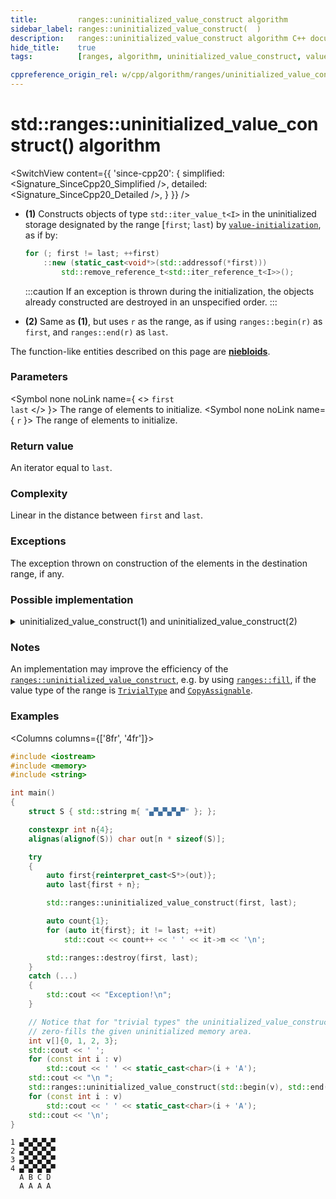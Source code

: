 ```yaml
---
title:         ranges::uninitialized_value_construct algorithm
sidebar_label: ranges::uninitialized_value_construct(  )
description:   ranges::uninitialized_value_construct algorithm C++ documentation
hide_title:    true
tags:          [ranges, algorithm, uninitialized_value_construct, value_construct, uninitialized, clone]

cppreference_origin_rel: w/cpp/algorithm/ranges/uninitialized_value_construct
---
```



<!----------------- Codes ---------------------->


# std::ranges::uninitialized_value_construct() algorithm

<SwitchView content={{
	'since-cpp20': {
		simplified:	<Signature_SinceCpp20_Simplified />,
		detailed:	<Signature_SinceCpp20_Detailed />,
	}
}} />

- **(1)** Constructs objects of type `std::iter_value_t<I>` in the uninitialized storage designated by the range [`first`; `last`)
  by [`value-initialization`](#), as if by:
  ```cpp
  for (; first != last; ++first)
      ::new (static_cast<void*>(std::addressof(*first)))
          std::remove_reference_t<std::iter_reference_t<I>>();
  ```
  :::caution
  If an exception is thrown during the initialization, the objects already constructed are destroyed in an unspecified order.
  :::

- **(2)** Same as **(1)**, but uses `r` as the range, as if using `ranges::begin(r)` as `first`, and `ranges::end(r)` as `last`.

The function-like entities described on this page are [**niebloids**](#).

### Parameters

<SymbolTable>

  <Symbol none noLink name={ <> <code>first</code> <br/> <code>last</code> </> }>
    The range of elements to initialize.
  </Symbol>
  <Symbol none noLink name={ <code>r</code> }>
    The range of elements to initialize.
  </Symbol>

</SymbolTable>

### Return value

An iterator equal to `last`.

### Complexity

Linear in the distance between `first` and `last`.

### Exceptions

The exception thrown on construction of the elements in the destination range, if any.

### Possible implementation

<details>
<summary>uninitialized_value_construct(1) and uninitialized_value_construct(2)</summary>

```cpp
truct uninitialized_value_construct_fn
{
    template<no-throw-forward-iterator I, no-throw-sentinel-for<I> S>
    requires std::default_initializable<std::iter_value_t<I>>
    I operator()(I first, S last) const
    {
        using T = std::remove_reference_t<std::iter_reference_t<I>>;
        if constexpr (std::is_trivial_v<T> && std::is_copy_assignable_v<T>)
            return ranges::fill(first, last, T());
        I rollback{first};
        try
        {
            for (; !(first == last); ++first)
                ::new (const_cast<void*>(static_cast<const volatile void*>
                    (std::addressof(*first)))) T();
            return first;
        }
        catch (...) // rollback: destroy constructed elements
        {
            for (; rollback != first; ++rollback)
                ranges::destroy_at(std::addressof(*rollback));
            throw;
        }
    }

    template<no-throw-forward-range R>
    requires std::default_initializable<ranges::range_value_t<R>>
    ranges::borrowed_iterator_t<R>
    operator()(R&& r) const
    {
        return (*this)(ranges::begin(r), ranges::end(r));
    }
};

inline constexpr uninitialized_value_construct_fn uninitialized_value_construct{};
```

</details>

### Notes

An implementation may improve the efficiency of the [`ranges::uninitialized_value_construct`](#), e.g. by using
[`ranges::fill`](/docs/std/algo/ranges/fill), if the value type of the range is [`TrivialType`](/docs/named_req/TrivialType) and [`CopyAssignable`](/docs/named_req/CopyAssignable).

### Examples

<Columns columns={['8fr', '4fr']}>
<div>

```cpp title='Main.cpp' showLineNumbers
#include <iostream>
#include <memory>
#include <string>

int main()
{
    struct S { std::string m{ "▄▀▄▀▄▀▄▀" }; };

    constexpr int n{4};
    alignas(alignof(S)) char out[n * sizeof(S)];

    try
    {
        auto first{reinterpret_cast<S*>(out)};
        auto last{first + n};

        std::ranges::uninitialized_value_construct(first, last);

        auto count{1};
        for (auto it{first}; it != last; ++it)
            std::cout << count++ << ' ' << it->m << '\n';

        std::ranges::destroy(first, last);
    }
    catch (...)
    {
        std::cout << "Exception!\n";
    }

    // Notice that for "trivial types" the uninitialized_value_construct
    // zero-fills the given uninitialized memory area.
    int v[]{0, 1, 2, 3};
    std::cout << ' ';
    for (const int i : v)
        std::cout << ' ' << static_cast<char>(i + 'A');
    std::cout << "\n ";
    std::ranges::uninitialized_value_construct(std::begin(v), std::end(v));
    for (const int i : v)
        std::cout << ' ' << static_cast<char>(i + 'A');
    std::cout << '\n';
}
```

</div>
<div>

```plaintext title="Output"
1 ▄▀▄▀▄▀▄▀
2 ▄▀▄▀▄▀▄▀
3 ▄▀▄▀▄▀▄▀
4 ▄▀▄▀▄▀▄▀
  A B C D
  A A A A
```

</div>
</Columns>
